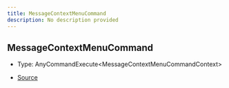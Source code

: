 ```yaml
---
title: MessageContextMenuCommand
description: No description provided
---
```


## MessageContextMenuCommand

- Type: AnyCommandExecute\<MessageContextMenuCommandContext>

- [Source](https://github.com/underctrl-io/commandkit/blob/f8cc07d11d2ae5ed7f529adff1649936223e27b2/packages/commandkit/src/app/commands/Context.ts#L95)